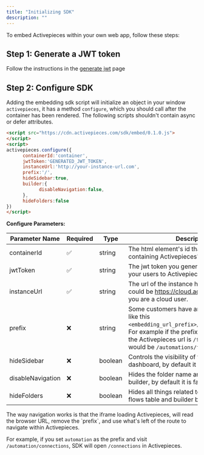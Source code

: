 ```yaml
---
title: "Initializing SDK"
description: ""
---
```


To embed Activepieces within your own web app, follow these steps:



## Step 1: Generate a JWT token

Follow the instructions in the [generate jwt](./generate-jwt) page

## Step 2: Configure SDK

Adding the embedding sdk script will initialize an object in your window `activepieces`, it has a method `configure`, which you should call after the container has been rendered.
<Tip>
The following scripts shouldn't contain async or defer attributes.
</Tip>

```html
<script src="https://cdn.activepieces.com/sdk/embed/0.1.0.js">
</script>
<script>
activepieces.configure({
      containerId:'container',
      jwtToken:'GENERATED_JWT_TOKEN',
      instanceUrl:'http://your-instance-url.com',
      prefix:'/',
      hideSidebar:true,
      builder:{
            disableNavigation:false,
      },
      hideFolders:false
})
</script>
```



**Configure Parameters:**

| Parameter Name |  Required |  Type | Description |
| --- | --- | --- | --- |
| containerId | ✅ | string | The html element's id that is going to be containing Activepieces's iframe.
| jwtToken | ✅  |  string | The jwt token you generated to authenticate your users to Activepieces.
| instanceUrl| ✅ |  string | The url of the instance hosting Activepieces, could be https://cloud.activepieces.com if you are a cloud user.
| prefix | ❌ | string | Some customers have an embedding prefix, like this `<embedding_url_prefix>/<Activepieces_url>`. For example if the prefix is `/automations` and the Activepieces url is `/flows` the full url would be `/automations/flows`.
| hideSidebar | ❌ | boolean | Controls the visibility of the sidebar in the dashboard, by default it is false.
| disableNavigation | ❌ |  boolean | Hides the folder name and back button in the builder, by default it is false.
| hideFolders | ❌ | boolean | Hides all things related to folders in both the flows table and builder by default it is false.

<Info>
The way navigation works is that the iframe loading Activepieces, will read the browser URL, remove the `prefix`, and use what's left of the route to navigate within Activepieces.

For example, if you set `automation` as the prefix and visit `/automation/connections`, SDK will open `/connections` in Activepieces.
</Info>
